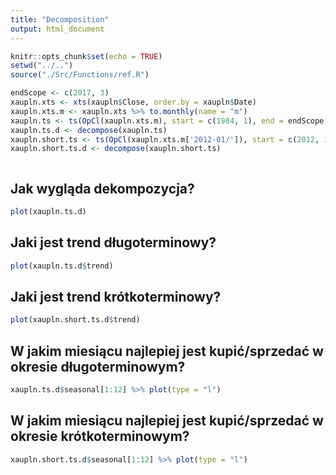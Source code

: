```yaml
---
title: "Decomposition"
output: html_document
---
```


```r
knitr::opts_chunk$set(echo = TRUE)
setwd("../..")
source("./Src/Functions/ref.R")

endScope <- c(2017, 3)
xaupln.xts <- xts(xaupln$Close, order.by = xaupln$Date)
xaupln.xts.m <- xaupln.xts %>% to.monthly(name = "m")
xaupln.ts <- ts(OpCl(xaupln.xts.m), start = c(1984, 1), end = endScope, frequency = 12)
xaupln.ts.d <- decompose(xaupln.ts)
xaupln.short.ts <- ts(OpCl(xaupln.xts.m['2012-01/']), start = c(2012, 1), end = endScope, frequency = 12)
xaupln.short.ts.d <- decompose(xaupln.short.ts)



```

## Jak wygląda dekompozycja?
```r
plot(xaupln.ts.d)
```


## Jaki jest trend długoterminowy?
```r
plot(xaupln.ts.d$trend)
```
## Jaki jest trend krótkoterminowy?
```r
plot(xaupln.short.ts.d$trend)
```

## W jakim miesiącu najlepiej jest kupić/sprzedać w okresie długoterminowym?
```r
xaupln.ts.d$seasonal[1:12] %>% plot(type = "l")
```

## W jakim miesiącu najlepiej jest kupić/sprzedać w okresie krótkoterminowym?
```r
xaupln.short.ts.d$seasonal[1:12] %>% plot(type = "l")
```

